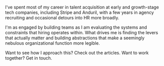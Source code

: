 I've spent most of my career in talent acquisition at early and growth-stage tech companies, including Stripe and Anduril, with a few years in agency recruiting and occasional detours into HR more broadly.

I'm as engaged by building teams as I am evaluating the systems and constraints that hiring operates within. What drives me is finding the levers that actually matter and building abstractions that make a seemingly nebulous organizational function more legible.

Want to see how I approach this? Check out the articles. Want to work together? Get in touch.
